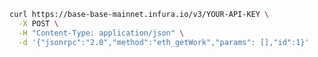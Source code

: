 
<Tabs>
  <TabItem value="cURL">

```bash
curl https://base-base-mainnet.infura.io/v3/YOUR-API-KEY \
  -X POST \
  -H "Content-Type: application/json" \
  -d '{"jsonrpc":"2.0","method":"eth_getWork","params": [],"id":1}'
```

  </TabItem>
</Tabs>
